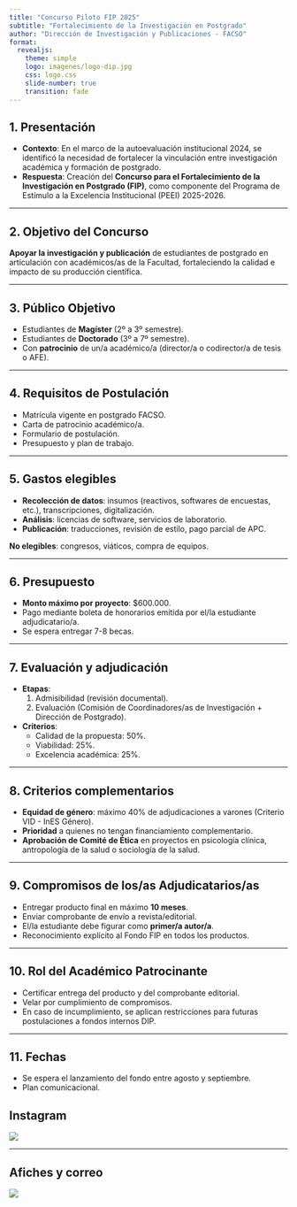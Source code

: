 ```yaml
---
title: "Concurso Piloto FIP 2025"
subtitle: "Fortalecimiento de la Investigación en Postgrado"
author: "Dirección de Investigación y Publicaciones - FACSO"
format: 
  revealjs:
    theme: simple
    logo: imagenes/logo-dip.jpg
    css: logo.css
    slide-number: true
    transition: fade
---
```


## 1. Presentación

- **Contexto**: En el marco de la autoevaluación institucional 2024, se identificó la necesidad de fortalecer la vinculación entre investigación académica y formación de postgrado.
- **Respuesta**: Creación del **Concurso para el Fortalecimiento de la Investigación en Postgrado (FIP)**, como componente del Programa de Estímulo a la Excelencia Institucional (PEEI) 2025-2026.

---

## 2. Objetivo del Concurso

**Apoyar la investigación y publicación** de estudiantes de postgrado en articulación con académicos/as de la Facultad, fortaleciendo la calidad e impacto de su producción científica.

---

## 3. Público Objetivo

- Estudiantes de **Magíster** (2º a 3º semestre).
- Estudiantes de **Doctorado** (3º a 7º semestre).
- Con **patrocinio** de un/a académico/a (director/a o codirector/a de tesis o AFE).

---

## 4. Requisitos de Postulación

- Matrícula vigente en postgrado FACSO.
- Carta de patrocinio académico/a.
- Formulario de postulación.
- Presupuesto y plan de trabajo.

---

## 5. Gastos elegibles

- **Recolección de datos**: insumos (reactivos, softwares de encuestas, etc.), transcripciones, digitalización.
- **Análisis**: licencias de software, servicios de laboratorio.
- **Publicación**: traducciones, revisión de estilo, pago parcial de APC.

**No elegibles**: congresos, viáticos, compra de equipos.

---

## 6. Presupuesto

- **Monto máximo por proyecto**: $600.000.
- Pago mediante boleta de honorarios emitida por el/la estudiante adjudicatario/a.
- Se espera entregar 7-8 becas.

---

## 7. Evaluación y adjudicación

- **Etapas**:
  1. Admisibilidad (revisión documental).
  2. Evaluación (Comisión de Coordinadores/as de Investigación + Dirección de Postgrado).

- **Criterios**:
  - Calidad de la propuesta: 50%.
  - Viabilidad: 25%.
  - Excelencia académica: 25%.

---

## 8. Criterios complementarios

- **Equidad de género**: máximo 40% de adjudicaciones a varones (Criterio VID - InES Género).
- **Prioridad** a quienes no tengan financiamiento complementario.
- **Aprobación de Comité de Ética** en proyectos en psicología clínica, antropología de la salud o sociología de la salud.

---

## 9. Compromisos de los/as Adjudicatarios/as

- Entregar producto final en máximo **10 meses**.
- Enviar comprobante de envío a revista/editorial.
- El/la estudiante debe figurar como **primer/a autor/a**.
- Reconocimiento explícito al Fondo FIP en todos los productos.

---

## 10. Rol del Académico Patrocinante

- Certificar entrega del producto y del comprobante editorial.
- Velar por cumplimiento de compromisos.
- En caso de incumplimiento, se aplican restricciones para futuras postulaciones a fondos internos DIP.

---

## 11. Fechas

- Se espera el lanzamiento del fondo entre agosto y septiembre.
- Plan comunicacional. 


## Instagram

![](imagenes/instagram.jpg)

---

## Afiches y correo

![](imagenes/flyers.jpg)